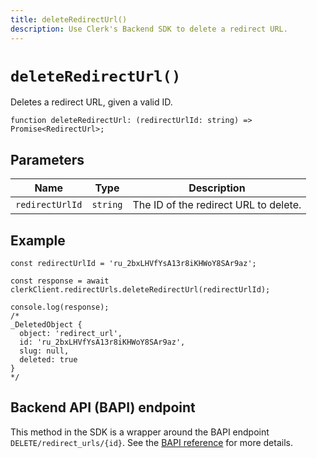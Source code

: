 ```yaml
---
title: deleteRedirectUrl()
description: Use Clerk's Backend SDK to delete a redirect URL.
---
```


# `deleteRedirectUrl()`

Deletes a redirect URL, given a valid ID.

```tsx
function deleteRedirectUrl: (redirectUrlId: string) => Promise<RedirectUrl>;
```

## Parameters

| Name | Type | Description |
| --- | --- | --- |
| `redirectUrlId` | `string` | The ID of the redirect URL to delete. |

## Example

```tsx
const redirectUrlId = 'ru_2bxLHVfYsA13r8iKHWoY8SAr9az';

const response = await clerkClient.redirectUrls.deleteRedirectUrl(redirectUrlId);

console.log(response);
/*
_DeletedObject {
  object: 'redirect_url',
  id: 'ru_2bxLHVfYsA13r8iKHWoY8SAr9az',
  slug: null,
  deleted: true
}
*/
```

## Backend API (BAPI) endpoint

This method in the SDK is a wrapper around the BAPI endpoint `DELETE/redirect_urls/{id}`. See the [BAPI reference](https://clerk.com/docs/reference/backend-api/tag/Redirect-URLs#operation/DeleteRedirectURL) for more details.
